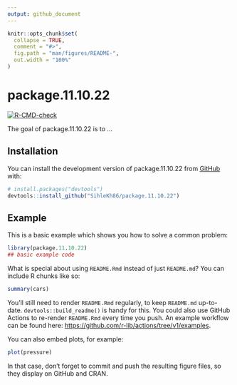 ```yaml
---
output: github_document
---
```


<!-- README.md is generated from README.Rmd. Please edit that file -->

```r
knitr::opts_chunk$set(
  collapse = TRUE,
  comment = "#>",
  fig.path = "man/figures/README-",
  out.width = "100%"
)
```

# package.11.10.22

<!-- badges: start -->
[![R-CMD-check](https://github.com/SihleKh86/package.11.10.22/actions/workflows/R-CMD-check.yaml/badge.svg)](https://github.com/SihleKh86/package.11.10.22/actions/workflows/R-CMD-check.yaml)
<!-- badges: end -->

The goal of package.11.10.22 is to ...

## Installation

You can install the development version of package.11.10.22 from [GitHub](https://github.com/) with:

``` r
# install.packages("devtools")
devtools::install_github("SihleKh86/package.11.10.22")
```

## Example

This is a basic example which shows you how to solve a common problem:

```r
library(package.11.10.22)
## basic example code
```

What is special about using `README.Rmd` instead of just `README.md`? You can include R chunks like so:

```r
summary(cars)
```

You'll still need to render `README.Rmd` regularly, to keep `README.md` up-to-date. `devtools::build_readme()` is handy for this. You could also use GitHub Actions to re-render `README.Rmd` every time you push. An example workflow can be found here: <https://github.com/r-lib/actions/tree/v1/examples>.

You can also embed plots, for example:

```r
plot(pressure)
```

In that case, don't forget to commit and push the resulting figure files, so they display on GitHub and CRAN.
